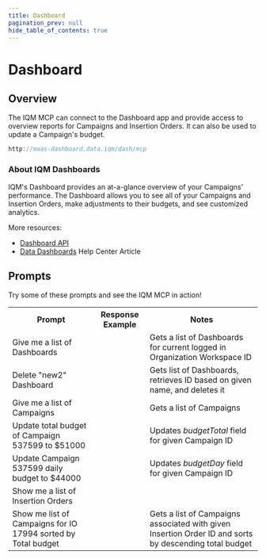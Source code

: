 ```yaml
---
title: Dashboard
pagination_prev: null
hide_table_of_contents: true
---
```




# Dashboard

## Overview

The IQM MCP can connect to the Dashboard app and provide access to overview reports for Campaigns and Insertion Orders. It can also be used to update a Campaign's budget. 

```c title="MCP Server"
http://maas-dashboard.data.iqm/dash/mcp
```

### About IQM Dashboards

IQM's Dashboard provides an at-a-glance overview of your Campaigns' performance. The Dashboard allows you to see all of your Campaigns and Insertion Orders, make adjustments to their budgets, and see customized analytics.  

More resources:
* [Dashboard API](/Guidelines/Dashboard-API-Guidelines/)
* [Data Dashboards<ExternalLink />](https://help.iqm.com/en/collections/11510700-data-dashboards) Help Center Article

## Prompts

Try some of these prompts and see the IQM MCP in action!


<table className='mcpTable' style={{maxWidth: "fit-content"}}>
<th style={{ minWidth: "300px"}}>Prompt</th>
<th>Response Example</th>
<th>Notes</th>
<tr>
  <td>Give me a list of Dashboards</td>
  <td><ImageLightbox
      thumb={MCPGetDashboards}
      full={MCPGetDashboards}
      alt="MCP Get Dashboards"
      size={200}         
      radius={8}     
    /></td>
  <td>Gets a list of Dashboards for current logged in Organization Workspace ID</td>
</tr>
<tr>
  <td>Delete "new2" Dashboard</td>
      <td><ImageLightbox
      thumb={MCPDelDas}
      full={MCPDelDas}
      alt="MCP delete dashboard"
      size={200}         
      radius={8}     
    /></td>
  <td>Gets list of Dashboards, retrieves ID based on given name, and deletes it</td>
</tr>
<tr>
  <td>Give me a list of Campaigns</td>
  <td><ImageLightbox
      thumb={MCPCampaigns}
      full={MCPCampaigns}
      alt="MCP Get Campaigns"
      size={200}         
      radius={8}     
    /></td>
  <td>Gets a list of Campaigns</td>
</tr>
<tr>
  <td>Update total budget of Campaign 537599 to $51000</td>
    <td><ImageLightbox
      thumb={MCPEditBudget}
      full={MCPEditBudget}
      alt="MCP Edit Budget"
      size={200}         
      radius={8}     
    /></td>
  <td>Updates <var>budgetTotal</var> field for given Campaign ID</td>
</tr>
<tr>
  <td>Update Campaign 537599 daily budget to $44000</td>
      <td><ImageLightbox
      thumb={MCPDailyBudget}
      full={MCPDailyBudget}
      alt="MCP Daily Budget"
      size={200}         
      radius={8}     
    /></td>
  <td>Updates <var>budgetDay</var> field for given Campaign ID</td>
</tr>
<tr>
  <td>Show me a list of Insertion Orders</td>
      <td><ImageLightbox
      thumb={MCPios}
      full={MCPios}
      alt="MCP IOs List"
      size={200}         
      radius={8}     
    /></td>
  <td></td>
</tr>
<tr>
  <td>Show me list of Campaigns for IO 17994 sorted by Total budget</td>
      <td><ImageLightbox
      thumb={MCPCampaignsByIO}
      full={MCPCampaignsByIO}
      alt="MCP Campaigns by IO List"
      size={200}         
      radius={8}     
    /></td>
  <td>Gets a list of Campaigns associated with given Insertion Order ID and sorts by descending total budget</td>
</tr>
</table>
